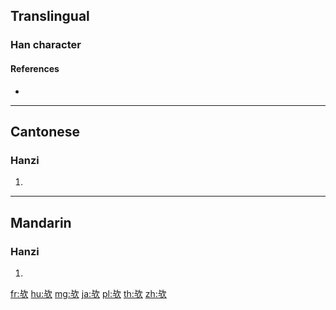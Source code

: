 {{also|歟}}
==Translingual==

===Han character===
{{Han char|rn=76|rad=欠|as=03|sn=7|four=|canj=XYMNO,YMNO|ids=⿰与欠}}

====References====
* {{Han ref|kx=0566.080|dkj=16012|hdz=32134.040|uh=6B24|ud=27428}}

----

==Cantonese==

===Hanzi===
{{yue-hanzi|jyut=|y=yu4|tra=歟}}

# {{defn|lang=yue|sort=欠03}}

----

==Mandarin==

===Hanzi===
{{cmn-hanzi|tra=歟|pin=[[yú]] ([[yu2]])|wg=yü<sup>2</sup>}}

# {{defn|lang=cmn|sort=欠03}}

[[fr:欤]]
[[hu:欤]]
[[mg:欤]]
[[ja:欤]]
[[pl:欤]]
[[th:欤]]
[[zh:欤]]
